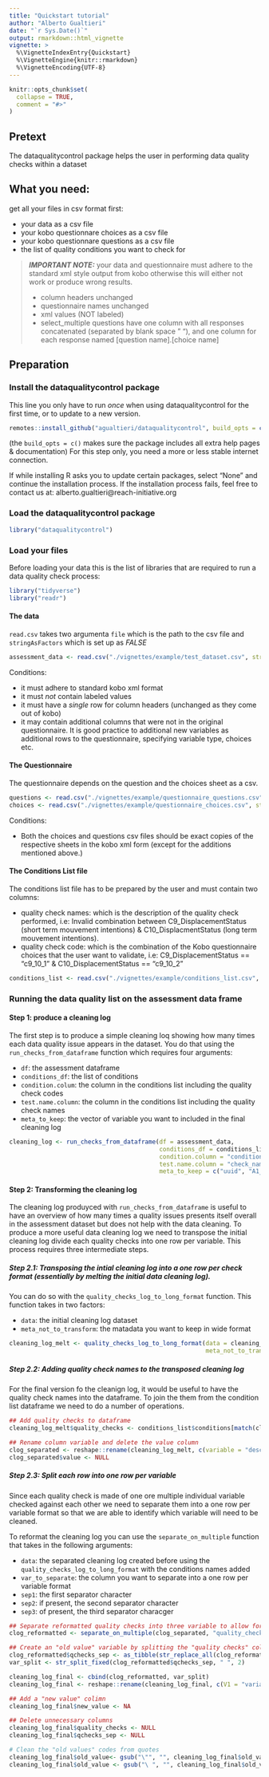 ```yaml
---
title: "Quickstart tutorial"
author: "Alberto Gualtieri"
date: "`r Sys.Date()`"
output: rmarkdown::html_vignette
vignette: >
  %\VignetteIndexEntry{Quickstart}
  %\VignetteEngine{knitr::rmarkdown}
  %\VignetteEncoding{UTF-8}
---
```


```r
knitr::opts_chunk$set(
  collapse = TRUE,
  comment = "#>"
)
```
## Pretext
The dataqualitycontrol package helps the user in performing data quality checks within a dataset


## What you need:
get all your files in csv format first:

  - your data as a csv file
  - your kobo questionnare choices as a csv file
  - your kobo questionnare questions as a csv file
  - the list of quality conditions you want to check for




> _**IMPORTANT NOTE:**_ your data and questionnaire must adhere to the standard xml style output from kobo otherwise this will either not work or produce wrong results.
>
> - column headers unchanged
> - questionnaire names unchanged
> - xml values (NOT labeled)
> - select_multiple questions have one column with all responses concatenated (separated by blank space " "), and one column for each response named [question name].[choice name]
>


## Preparation
### Install the dataqualitycontrol package
This line you only have to run _once_ when using dataqualitycontrol for the first time, or to update to a new version.
```r
remotes::install_github("agualtieri/dataqualitycontrol", build_opts = c())
```
(the `build_opts = c()` makes sure the package includes all extra help pages & documentation)
For this step only, you need a more or less stable internet connection.

If while installing R asks you to update certain packages, select "None" and continue the installation process. If the installation process fails, feel free to contact us at: alberto.gualtieri@reach-initiative.org

### Load the dataqualitycontrol package
```r
library("dataqualitycontrol")
```

### Load your files
Before loading your data this is the list of libraries that are required to run a data quality check process:

```r
library("tidyverse")
library("readr")

```

#### The data
`read.csv` takes two argumenta `file` which is the path to the csv file and `stringAsFactors` which is set up as _FALSE_

```r
assessment_data <- read.csv("./vignettes/example/test_dataset.csv", stringsAsFactors = F)

```
Conditions:

- it must adhere to standard kobo xml format
- it must _not_ contain labeled values
- it must have a _single_ row for column headers (unchanged as they come out of kobo)
- it may contain additional columns that were not in the original questionnaire. It is good practice to additional new variables as additional rows to the questionnaire, specifying variable type, choices etc.


#### The Questionnaire
The questionnaire depends on the question and the choices sheet as a csv.

```r
questions <- read.csv("./vignettes/example/questionnaire_questions.csv", stringsAsFactors = F)
choices <- read.csv("./vignettes/example/questionnaire_choices.csv", stringsAsFactors = F)

```
Conditions:

- Both the choices and questions csv files should be exact copies of the respective sheets in the kobo xml form (except for the additions mentioned above.)

#### The Conditions List file
The conditions list file has to be prepared by the user and must contain two columns:

- quality check names: which is the description of the quality check performed, i.e: Invalid combination between C9_DisplacementStatus (short term mouvement intentions) & C10_DisplacmentStatus (long term mouvement intentions).
- quality check code: which is the combination of the Kobo questionnaire choices that the user want to validate, i.e: C9_DisplacementStatus == "c9_10_1" & C10_DisplacementStatus == "c9_10_2" 

```r
conditions_list <- read.csv("./vignettes/example/conditions_list.csv", stringsAsFactors = F)

```

### Running the data quality list on the assessment data frame

#### Step 1: produce a cleaning log

The first step is to produce a simple cleaning loq showing how many times each data quality issue appears in the dataset. 
You do that using the `run_checks_from_dataframe` function which requires four arguments:

  - `df`: the assessment dataframe
  - `conditions_df`: the list of conditions
  - `condition.colum`: the column in the conditions list including the quality check codes
  - `test.name.column`: the column in the conditions list including the quality check names
  - `meta_to_keep`: the vector of variable you want to included in the final cleaning log

```r
cleaning_log <- run_checks_from_dataframe(df = assessment_data,
                                          conditions_df = conditions_list,
                                          condition.column = "conditions",
                                          test.name.column = "check_names",
                                          meta_to_keep = c("uuid", "A1_Metadata", "A2_Metadata", "A3_Metadata"))

```


#### Step 2: Transforming the cleaning log

The cleaning log produyced with `run_checks_from_dataframe` is useful to have an overview of how many times a quality issues presents itself overall in the assessment dataset but does not help with the data cleaning. To produce a more useful data cleaning log we need to transpose the initial cleaning log divide each quality checks into one row per variable. This process requires three intermediate steps. 

##### Step 2.1: Transposing the intial cleaning log into a one row per check format (essentially by melting the initial data cleaning log). 

You can do so with the `quality_checks_log_to_long_format` function. This function takes in two factors:

  - `data`: the initial cleaning log dataset
  - `meta_not_to_transform`: the matadata you want to keep in wide format


```r
cleaning_log_melt <- quality_checks_log_to_long_format(data = cleaning_log,
                                                       meta_not_to_transform = c("uuid", "A1_Metadata", "A2_Metadata", "A3_Metadata"))


```

##### Step 2.2: Adding quality check names to the transposed cleaning log

For the final version fo the cleanign log, it would be useful to have the quality check names into the dataframe. To join the them from the condition list dataframe we need to do a number of operations.

```r
## Add quality checks to dataframe
cleaning_log_melt$quality_checks <- conditions_list$conditions[match(cleaning_log_melt$variable, conditions_list$check_names)]

## Rename column variable and delete the value column
clog_separated <- reshape::rename(cleaning_log_melt, c(variable = "description"))
clog_separated$value <- NULL


```

##### Step 2.3: Split each row into one row per variable

Since each quality check is made of one ore multiple individual variable checked against each other we need to separate them into a one row per variable format so that we are able to identify which variable will need to be cleaned. 

To reformat the cleaning log you can use the `separate_on_multiple` function that takes in the following arguments:

  - `data`: the separated cleaning log created before using the `quality_checks_log_to_long_format` with the conditions names added
  - `var_to_separate`: the column you want to separate into a one row per variable format
  - `sep1`: the first separator character
  - `sep2`: if present, the second separator character
  - `sep3`: of present, the third separator characger


```r
## Separate reformatted quality checks into three variable to allow for easier data cleaning
clog_reformatted <- separate_on_multiple(clog_separated, "quality_checks", sep1 = "&", sep2 = "|")

## Create an "old value" variable by splitting the "quality checks" column
clog_reformatted$qchecks_sep <- as_tibble(str_replace_all(clog_reformatted$quality_checks, "[= | !=]", " "))
var_split <- str_split_fixed(clog_reformatted$qchecks_sep, " ", 2)

cleaning_log_final <- cbind(clog_reformatted, var_split)
cleaning_log_final <- reshape::rename(cleaning_log_final, c(V1 = "variable_name", V2 = "old_value"))

## Add a "new value" colimn
cleaning_log_final$new_value <- NA

## Delete unnecessary columns
cleaning_log_final$quality_checks <- NULL
cleaning_log_final$qchecks_sep <- NULL

# Clean the "old values" codes from quotes
cleaning_log_final$old_value<- gsub("\"", "", cleaning_log_final$old_value)
cleaning_log_final$old_value <- gsub("\ ", "", cleaning_log_final$old_value)


```

